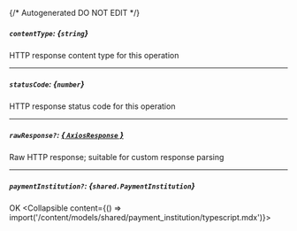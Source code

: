 {/* Autogenerated DO NOT EDIT  */}

##### `contentType`: *{`string`}*
HTTP response content type for this operation

---
##### `statusCode`: *{`number`}*
HTTP response status code for this operation

---
##### `rawResponse?`: [*{ `AxiosResponse` }*](https://axios-http.com/docs/res_schema)
Raw HTTP response; suitable for custom response parsing

---
##### `paymentInstitution?`: *{`shared.PaymentInstitution`}*
OK
<Collapsible content={() => import('/content/models/shared/payment_institution/typescript.mdx')}>
</Collapsible>

